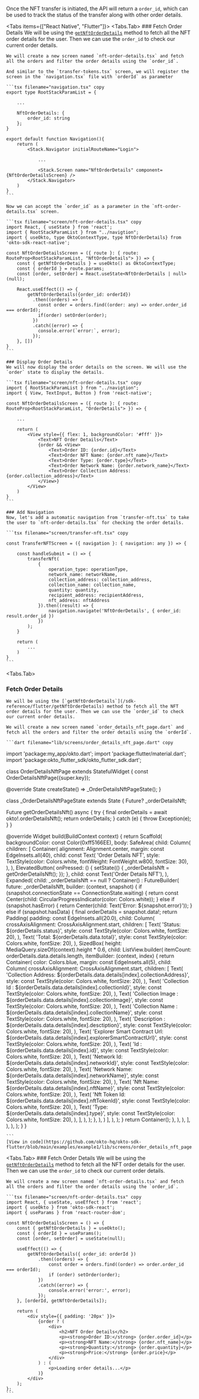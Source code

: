 
Once the NFT transfer is initiated, the API will return a `order_id`, which can be used to track the status of the transfer along with other order details.

<Tabs items={["React Native", "Flutter"]}>
<Tabs.Tab>
<Steps>
    ### Fetch Order Details
    We will be using the [`getNftOrderDetails`](/sdk-reference/react-native/getNftOrderDetails) method to fetch all the NFT order details for the user. Then we can use the `order_id` to check our current order details.
    
    We will create a new screen named `nft-order-details.tsx` and fetch all the orders and filter the order details using the `order_id`.

    And similar to the `transfer-tokens.tsx` screen, we will register the screen in the `navigation.tsx` file with `orderId` as parameter

    ```tsx filename="navigation.tsx" copy
    export type RootStackParamList = {
        
        ...

        NftOrderDetails: { 
            order_id: string 
        };
    }

    export default function Navigation(){
        return (
            <Stack.Navigator initialRouteName="Login">
                
                ...

                <Stack.Screen name="NftOrderDetails" component={NftOrderDetailsScreen} />
            </Stack.Navigator>
        )
    }
    ```

    Now we can accept the `order_id` as a parameter in the `nft-order-details.tsx` screen.

    ```tsx filename="screen/nft-order-details.tsx" copy
    import React, { useState } from 'react';
    import { RootStackParamList } from "../navigtion";
    import { useOkto, type OktoContextType, type NftOrderDetails} from 'okto-sdk-react-native';

    const NftOrderDetailsScreen = ({ route }: { route: RouteProp<RootStackParamList, "NftOrderDetails"> }) => {
        const { getNftOrderDetails } = useOkto() as OktoContextType;
        const { orderId } = route.params;
        const [order, setOrder] = React.useState<NftOrderDetails | null>(null);

        React.useEffect(() => {
            getNftOrderDetails({order_id: orderId})
              .then((orders) => {
                const order = orders.find((order: any) => order.order_id === orderId);
                if(order) setOrder(order);
              })
              .catch((error) => {
                console.error(`error:`, error);
              });
        }, [])
    }
    ```

    ### Display Order Details
    We will now display the order details on the screen. We will use the `order` state to display the details.

    ```tsx filename="screen/nft-order-details.tsx" copy
    import { RootStackParamList } from "../navigtion";
    import { View, TextInput, Button } from 'react-native';

    const NftOrderDetailsScreen = ({ route }: { route: RouteProp<RootStackParamList, "OrderDetails"> }) => {
        
        ...

        return (
            <View style={{ flex: 1, backgroundColor: '#fff' }}>
                <Text>NFT Order Details</Text>
                {order && <View>
                    <Text>Order ID: {order.id}</Text>
                    <Text>Order NFT Name: {order.nft_name}</Text>
                    <Text>Order Type: {order.type}</Text>
                    <Text>Order Network Name: {order.network_name}</Text>
                    <Text>Order Collection Address: {order.collection_address}</Text>
                </View>}
            </View>
        )
    }
    ```

    ### Add Navigation
    Now, let's add a automatic navigation from `transfer-nft.tsx` to take the user to `nft-order-details.tsx` for checking the order details.

    ```tsx filename="screen/transfer-nft.tsx" copy

    const TransferNFTScreen = ({ navigation }: { navigation: any }) => {
        
        const handleSubmit = () => {
            transferNft(
                {
                    operation_type: operationType,
                    network_name: networkName,
                    collection_address: collection_address,
                    collection_name: collection_name,
                    quantity: quantity,
                    recipient_address: recipientAddress,
                    nft_address: nftAddress
                }).then((result) => {
                    navigation.navigate('NftOrderDetails', { order_id: result.order_id })
                })
            );
        }
        
        return (
            ...
        )
    }
    ```
</Steps>
</Tabs.Tab>

<Tabs.Tab>
<Steps>

 ### Fetch Order Details
    We will be using the [`getNftOrderDetails`](/sdk-reference/flutter/getNftOrderDetails) method to fetch all the NFT order details for the user. Then we can use the `order_id` to check our current order details.
    
    We will create a new screen named `order_details_nft_page.dart` and fetch all the orders and filter the order details using the `orderId`.

    ```dart filename="lib/screens/order_details_nft_page.dart" copy
import 'package:my_app/okto.dart';
import 'package:flutter/material.dart';
import 'package:okto_flutter_sdk/okto_flutter_sdk.dart';

class OrderDetailsNftPage extends StatefulWidget {
  const OrderDetailsNftPage({super.key});

  @override
  State<OrderDetailsNftPage> createState() => _OrderDetailsNftPageState();
}

class _OrderDetailsNftPageState extends State<OrderDetailsNftPage> {
  Future<OrderDetailsNftResponse>? _orderDetailsNft;

  Future<OrderDetailsNftResponse> getOrderDetailsNft() async {
    try {
      final orderDetails = await okto!.orderDetailsNft();
      return orderDetails;
    } catch (e) {
      throw Exception(e);
    }
  }

  @override
  Widget build(BuildContext context) {
    return Scaffold(
      backgroundColor: const Color(0xff5166EE),
      body: SafeArea(
        child: Column(
          children: [
            Container(
              alignment: Alignment.center,
              margin: const EdgeInsets.all(40),
              child: const Text(
                'Order Details NFT',
                style: TextStyle(color: Colors.white, fontWeight: FontWeight.w800, fontSize: 30),
              ),
            ),
            ElevatedButton(
              onPressed: () {
                setState(() {
                  _orderDetailsNft = getOrderDetailsNft();
                });
              },
              child: const Text('Order Details NFT'),
            ),
            Expanded(
              child: _orderDetailsNft == null
                  ? Container()
                  : FutureBuilder<OrderDetailsNftResponse>(
                      future: _orderDetailsNft,
                      builder: (context, snapshot) {
                        if (snapshot.connectionState == ConnectionState.waiting) {
                          return const Center(child: CircularProgressIndicator(color: Colors.white));
                        } else if (snapshot.hasError) {
                          return Center(child: Text('Error: ${snapshot.error}'));
                        } else if (snapshot.hasData) {
                          final orderDetails = snapshot.data!;
                          return Padding(
                            padding: const EdgeInsets.all(20.0),
                            child: Column(
                              crossAxisAlignment: CrossAxisAlignment.start,
                              children: [
                                Text(
                                  'Status: ${orderDetails.status}',
                                  style: const TextStyle(color: Colors.white, fontSize: 20),
                                ),
                                Text(
                                  'Total: ${orderDetails.data.total}',
                                  style: const TextStyle(color: Colors.white, fontSize: 20),
                                ),
                                SizedBox(
                                  height: MediaQuery.sizeOf(context).height * 0.6,
                                  child: ListView.builder(
                                      itemCount: orderDetails.data.details.length,
                                      itemBuilder: (context, index) {
                                        return Container(
                                          color: Colors.blue,
                                          margin: const EdgeInsets.all(5),
                                          child: Column(
                                            crossAxisAlignment: CrossAxisAlignment.start,
                                            children: [
                                              Text(
                                                'Collection Address: ${orderDetails.data.details[index].collectionAddress}',
                                                style: const TextStyle(color: Colors.white, fontSize: 20),
                                              ),
                                              Text(
                                                'Collection Id : ${orderDetails.data.details[index].collectionId}',
                                                style: const TextStyle(color: Colors.white, fontSize: 20),
                                              ),
                                              Text(
                                                'Collection Image : ${orderDetails.data.details[index].collectionImage}',
                                                style: const TextStyle(color: Colors.white, fontSize: 20),
                                              ),
                                              Text(
                                                'Collection Name : ${orderDetails.data.details[index].collectionName}',
                                                style: const TextStyle(color: Colors.white, fontSize: 20),
                                              ),
                                              Text(
                                                'Description : ${orderDetails.data.details[index].desctiption}',
                                                style: const TextStyle(color: Colors.white, fontSize: 20),
                                              ),
                                              Text(
                                                'Explorer Smart Contract Url: ${orderDetails.data.details[index].explorerSmartContractUrl}',
                                                style: const TextStyle(color: Colors.white, fontSize: 20),
                                              ),
                                              Text(
                                                'Id : ${orderDetails.data.details[index].id}',
                                                style: const TextStyle(color: Colors.white, fontSize: 20),
                                              ),
                                              Text(
                                                'Network Id: ${orderDetails.data.details[index].networkId}',
                                                style: const TextStyle(color: Colors.white, fontSize: 20),
                                              ),
                                              Text(
                                                'Network Name: ${orderDetails.data.details[index].networkName}',
                                                style: const TextStyle(color: Colors.white, fontSize: 20),
                                              ),
                                              Text(
                                                'Nft Name: ${orderDetails.data.details[index].nftName}',
                                                style: const TextStyle(color: Colors.white, fontSize: 20),
                                              ),
                                              Text(
                                                'Nft Token Id: ${orderDetails.data.details[index].nftTokenId}',
                                                style: const TextStyle(color: Colors.white, fontSize: 20),
                                              ),
                                              Text(
                                                'Type: ${orderDetails.data.details[index].type}',
                                                style: const TextStyle(color: Colors.white, fontSize: 20),
                                              ),
                                            ],
                                          ),
                                        );
                                      },
                                    ),
                                  )
                              ],
                            ),
                          );
                        }
                        return Container();
                      },
                    ),
                  ),
                ],
              ),
            ),
          );
        }
      }

    ```
    [View in code](https://github.com/okto-hq/okto-sdk-flutter/blob/main/examples/example1/lib/screens/order_details_nft_page.dart)

</Steps>
</Tabs.Tab>

<Tabs.Tab>
<Steps>
    ### Fetch Order Details
    We will be using the [`getNftOrderDetails`](/sdk-reference/react/getNftOrderDetails) method to fetch all the NFT order details for the user. Then we can use the `order_id` to check our current order details.
    
    We will create a new screen named `nft-order-details.tsx` and fetch all the orders and filter the order details using the `order_id`.

    ```tsx filename="screen/nft-order-details.tsx" copy
    import React, { useState, useEffect } from 'react';
    import { useOkto } from 'okto-sdk-react';
    import { useParams } from 'react-router-dom'; 

    const NftOrderDetailsScreen = () => {
        const { getNftOrderDetails } = useOkto();
        const { orderId } = useParams();
        const [order, setOrder] = useState(null);

        useEffect(() => {
            getNftOrderDetails({ order_id: orderId })
                .then((orders) => {
                    const order = orders.find((order) => order.order_id === orderId);
                    if (order) setOrder(order);
                })
                .catch((error) => {
                    console.error('error:', error);
                });
        }, [orderId, getNftOrderDetails]);

        return (
            <div style={{ padding: '20px' }}>
                {order ? (
                    <div>
                        <h2>NFT Order Details</h2>
                        <p><strong>Order ID:</strong> {order.order_id}</p>
                        <p><strong>NFT Name:</strong> {order.nft_name}</p>
                        <p><strong>Quantity:</strong> {order.quantity}</p>
                        <p><strong>Price:</strong> {order.price}</p>
                    </div>
                ) : (
                    <p>Loading order details...</p>
                )}
            </div>
        );
    };
    ```
</Steps>
</Tabs.Tab>

</Tabs>
